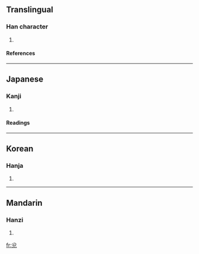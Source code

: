 ==Translingual==
===Han character===
{{Han char|rad=儿|as=04|sn=6|four=|canj=金戈竹山 (CIHU), 人心戈竹山 (OPIHU), X金戈竹山 (XCIHU)}}
# {{defn|Han}}
====References====
{{Han ref|kx=0124.110|dkj=01351|dj=0263.010|hdz=10269.010|uh=514A|ud=20810}}
----
==Japanese==
===Kanji===
{{ja-kanji|grade=|rs=儿04}}
# {{defn|Japanese}}
====Readings====
{{ja-readings|on=[[たい]] (tai), [[だ]] (da), [[だい]] (dai), [[え]] (e), [[つ]] (tsu)|kun=[[よろこぶ]] (yorokobu)}}
----
==Korean==
===Hanja===
{{ko-hanja|hangeul=태|rv=tae|mr=t'ae}}
# {{defn|Korean}}
----
==Mandarin==
===Hanzi===
{{cmn-hanzi|pin=[[dùi]] (dui4)|wg=tui<sup>4</sup>}}
# {{defn|Mandarin}}

[[fr:兊]]